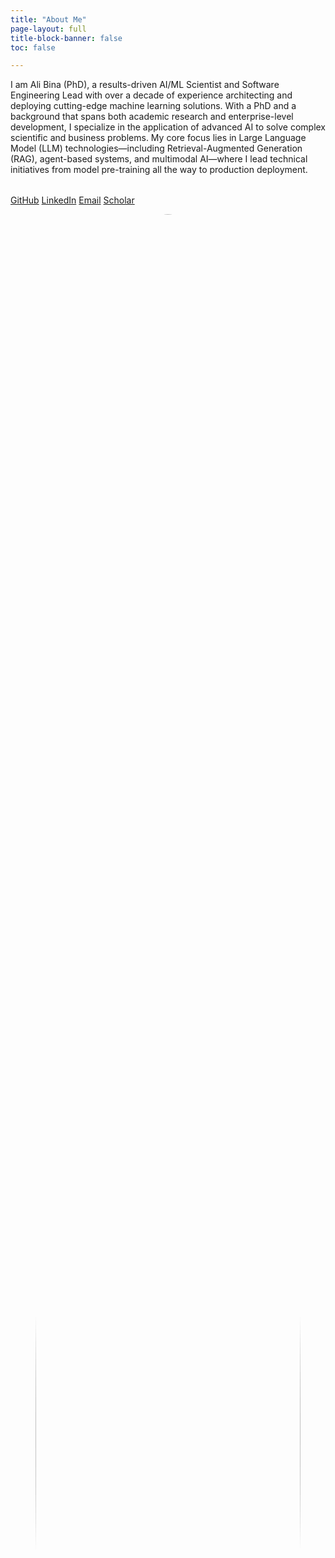 ```yaml
---
title: "About Me"
page-layout: full
title-block-banner: false
toc: false

---
```


::: {.hero-section}
::: {.grid}
::: {.g-col-md-7}

I am Ali Bina (PhD), a results-driven AI/ML Scientist and Software Engineering Lead with over a decade of experience architecting and deploying cutting-edge machine learning solutions. With a PhD and a background that spans both academic research and enterprise-level development, I specialize in the application of advanced AI to solve complex scientific and business problems. My core focus lies in Large Language Model (LLM) technologies—including Retrieval-Augmented Generation (RAG), agent-based systems, and multimodal AI—where I lead technical initiatives from model pre-training all the way to production deployment.

::: {.social-links style="margin-top: 2rem;"}
<div class="d-flex flex-wrap gap-2">
<a href="https://github.com/iAli61" class="btn btn-outline-dark btn-sm"><i class="bi bi-github"></i> GitHub</a>
<a href="https://linkedin.com/in/ali-bina" class="btn btn-outline-primary btn-sm"><i class="bi bi-linkedin"></i> LinkedIn</a>
<a href="mailto:ali.bina1361@gmail.com" class="btn btn-outline-success btn-sm"><i class="bi bi-envelope"></i> Email</a>
<a href="https://scholar.google.de/citations?user=k-nYX5MAAAAJ&hl=de" class="btn btn-outline-info btn-sm"><i class="bi bi-mortarboard"></i> Scholar</a>
</div>
:::
:::
::: {.g-col-md-5}
![Ali Bina](media/images/AliBina.jpg){fig-alt="Ali Bina - Senior AI/ML Engineer" style="width:100%; height:auto; border-radius: 50%; max-width: 600px; margin: 0 auto; display: block;"}
:::
:::
:::


::: {.content-section}
## My Journey to the Intersection of Atoms and AI

My career has been a journey of scales—from the atomic structures that build our world to the large-scale AI that helps us understand it. It started with a fundamental question: how are things made? This curiosity led me first to extractive metallurgy, studying the raw transformation of materials into the steel and alloys that form the backbone of our industries.
But I wanted to go deeper.
My master's work in nanomaterials took me to the atomic level, where I explored the elegant world of carbon nanotubes and quantum phenomena. This was my first taste of bridging the physical with the computational, moving between hands-on experiments and atomistic simulations. It was here I first encountered the fundamental challenge that would define my career: how can we possibly simulate the vast complexity of materials across time and length scales?
This challenge took me to the Max Planck Institute for my PhD, where I focused on multiscale materials modeling. I spent my days connecting quantum mechanics to real-world material behavior, wrestling with the immense computational cost of first-principles physics. I learned that while our understanding of physics was deep, our ability to simulate it at scale was a significant bottleneck to discovery.
:::

::: {.content-section}
## The Turn to AI: A New Toolkit for Science
My postdoctoral research was the turning point. I realized that to accelerate discovery, we needed a new approach. I began exploring how machine learning could break the simulation barrier. By developing deep-learning-driven interatomic potentials and using computer vision to analyze atom-probe tomography data, I found a way to teach computers the language of physics, enabling simulations that were orders of magnitude faster.
This fusion of disciplines became my focus. At BASF, I transitioned from academia to industry, applying deep learning to solve tangible problems in polymer science. Using variational autoencoders, I modeled complex material properties from experimental data, creating meaningful "fingerprints" for polymers. This wasn't just about prediction; it was about building systems that could enable similarity searches, uncover new sustainable materials, and learn from the vast, unstructured data of scientific research. It was also where I learned that a powerful model is only useful if it can be deployed, leading me to build expertise in cloud architecture and scalable MLOps.
:::

::: {.content-section}
## Today: Building the Future of Scientific Discovery
Now at Microsoft, I work at the convergence of cutting-edge AI research and real-world enterprise needs. My work is focused on building the next generation of tools for scientists, including:

- **Advanced LLM Technologies:** Developing and deploying foundation models for enterprise-scale challenges.
- **AI Research Agents:** Engineering multi-agent systems to accelerate materials science discovery.
- **Production-Grade RAG & MLOps:** Building the scalable, reliable infrastructure that powers modern AI.

:::

::: {.content-section}
## Why This Platform?
I created this space to share my journey and connect with others who are passionate about the intersection of disciplines. True progress happens when ideas from different fields collide. My goal is to:

- **Demystify Materials Science:** Make complex topics like multiscale modeling accessible to the AI community.
- **Bridge AI and Science:** Help scientists and researchers harness machine learning for discovery.
- **Share Real-World Insights:** Offer lessons from my work spanning research, development, and deployment.


---

*Whether you're a materials scientist, an AI engineer, or just curious about the future, I hope you find something here that sparks your interest.*

:::
